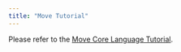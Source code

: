 ```yaml
---
title: "Move Tutorial"
---
```








Please refer to the [Move Core Language Tutorial](https://github.com/aptos-labs/aptos-core/tree/main/aptos-move/move-examples/move-tutorial).
